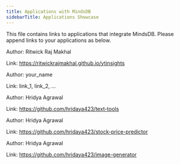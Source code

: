 ```yaml
---
title: Applications with MindsDB
sidebarTitle: Applications Showcase
---
```


This file contains links to applications that integrate MindsDB. Please append links to your applications as below.

<Card title="YouTube Insights" icon="link" href="https://github.com/ritwickrajmakhal/youtube-insights">
  Author: Ritwick Raj Makhal

  Link: https://ritwickrajmakhal.github.io/ytinsights
</Card>

<Card title="App Name" icon="link" href="https://github.com/mindsdb/mindsdb">
  Author: your_name

  Link: link_1, link_2, ...
</Card>

<Card title="Text Tools" icon="link" href="https://github.com/hridaya423/text-tools">
  Author: Hridya Agrawal

  Link: https://github.com/hridaya423/text-tools
</Card>

<Card title="Stock Price Predictor" icon="link" href="https://github.com/hridaya423/stock-price-predictor">
  Author: Hridya Agrawal

  Link: https://github.com/hridaya423/stock-price-predictor
</Card>

<Card title="Image Generator" icon="link" href="https://github.com/hridaya423/image-generator">
  Author: Hridya Agrawal

  Link: https://github.com/hridaya423/image-generator
</Card>
